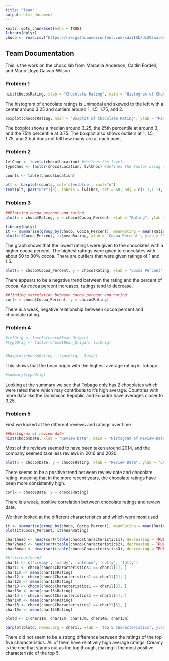 ```yaml
---
title: "Team"
output: html_document
---
```


```r
knitr::opts_chunk$set(echo = TRUE)
library(dplyr)
choco <- read.csv("https://raw.githubusercontent.com/xdaiISU/ds202materials/master/hwlabs/data/choco.csv") 
```

## Team Documentation

This is the work on the choco lab from Marcella Anderson, Caitlin Fordell, and Mario Lloyd Galvao-Wilson

### Problem 1

```r
hist(choco$Rating, xlab = "Chocolate Rating", main = "Histogram of Chocolate Rating")
```

The histogram of chocolate ratings is unimodal and skewed to the left with a center around 3.25 and outliers around 1, 1.5, 1.75, and 2.

```r
boxplot(choco$Rating, main = "Boxplot of Chocolate Rating", ylab = "Rating")
```


The boxplot shows a median around 3.25, the 25th percentile at around 3, and the 75th percentile at 3.75. The boxplot also shows outliers at 1, 1.5, 1.75, and 2 but does not tell how many are at each point.


### Problem 2

```r
lvlChoc <- levels(choco$Location) #defines the levels
typeChoc <- factor(choco$Location, lvlChoc) #defines the factor using the levels

counts <- table(choco$Location)

plt <- barplot(counts, col='steelblue', xaxt="n")
text(plt, par("usr")[3], labels = lvlChoc, srt = 60, adj = c(1.1,1.1), xpd = TRUE, cex=0.7) 

```


### Problem 3
```r
##Plotting cocoa percent and rating
plot(x = choco$Rating, y = choco$Cocoa_Percent, xlab = "Rating", ylab = "Cocoa Percent", main = "Cocoa Percent vs. Chocolate Rating")

library(dplyr)
it <- summarise(group_by(choco, Cocoa_Percent), meanRating = mean(Rating))
plot(it$Cocoa_Percent, it$meanRating, xlab = 'Cocoa Percent', ylab = 'Mean Rating', main = 'Mean Ratings Based on Cocoa Percent')
```

The graph shows that the lowest ratings were given to the chocolates with a higher cocoa percent. The highest ratings were given to chocolates with about 60 to 80% cocoa. There are outliers that were given ratings of 1 and 1.5. 

```r
plot(x = choco$Cocoa_Percent, y = choco$Rating, xlab = "Cocoa Percent", ylab = "Rating", main = "Cocoa Percent vs. Chocolate Rating")
```
There appears to be a negative trend between the rating and the percent of cocoa. As cocoa percent increases, ratings tend to decrease. 

```r
##finding correlation between cocoa percent and rating
cor(x = choco$Cocoa_Percent, y = choco$Rating)
```

There is a weak, negative relationship between cocoa percent and chocolate rating. 


### Problem 4


```r
#lvlOrig <- levels(choco$Bean_Origin)
#typeOrig <- factor(choco$Bean_Origin, lvlOrig)


#boxplot(choco$Rating ~ typeOrig,  las=2)
```

This shows that the bean origin with the highest average rating is Tobago
```r
#summary(typeOrig)

```
Looking at the summary we see that Tobago only has 2 chocolates which were rated there which may contribute to it's high average. Countries with more data like the Dominican Republic and Ecuador have averages closer to 3.25.


### Problem 5

First we looked at the different reviews and ratings over time

```r
##histogram of review date
hist(choco$Date, xlab = "Review Date", main = "Histogram of Review Date")
```

Most of the reviews seemed to have been taken around 2014, and the company seemed take less reviews in 2016 and 2020. 

```r
plot(x = choco$Date, y = choco$Rating, xlab = "Review Date", ylab = "Chocolate Rating", main = "Review Date vs. Chocolate Rating")
```

There seems to be a positive trend between review date and chocolate rating, meaning that in the more recent years, the chocolate ratings have been more consistently high.

```r

cor(x = choco$Date, y = choco$Rating)
```

There is a weak, positive correlation between chocolate ratings and review date.

We then looked at the different characteristics and which were most used

```r
it <- summarise(group_by(choco, Cocoa_Percent), meanRating = mean(Rating))
plot(it$Cocoa_Percent, it$meanRating)

char1head <- head(sort(table(choco$Characteristics1), decreasing = TRUE), 10)
char2head <- head(sort(table(choco$Characteristics2), decreasing = TRUE), 10)
char3head <- head(sort(table(choco$Characteristics3), decreasing = TRUE), 10)

#hist(char1head)
char1l <- c('creamy', 'sandy', 'intense', 'nutty', 'fatty')
char11 <- choco[choco$Characteristics1 == char1l[1], ]
char11m <- mean(char11$Rating)
char12 <- choco[choco$Characteristics1 == char1l[2], ]
char12m <- mean(char12$Rating)
char13 <- choco[choco$Characteristics1 == char1l[3], ]
char13m <- mean(char13$Rating)
char14 <- choco[choco$Characteristics1 == char1l[4], ]
char14m <- mean(char14$Rating)
char15 <- choco[choco$Characteristics1 == char1l[5], ]
char15m <- mean(char15$Rating)

plotd <- c(char11m, char12m, char13m, char14m, char15m)

barplot(plotd, names.arg = char1l, xlab = 'Top 5 Characteristics', ylab = 'Mean Rating', col = 'brown', main = 'Mean Ratings for the Top 5 Characteristics')

```

There did not seem to be a strong difference between the ratings of the top five characteristics. All of them have relatively high average ratings. Creamy is the one that stands out as the top though, making it the most positive characteristic of the top 5. 


